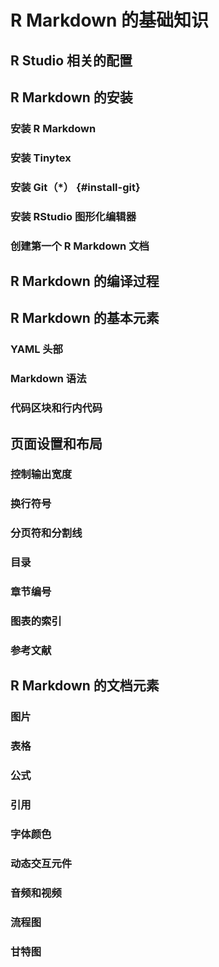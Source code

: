 # R Markdown 的基础知识 {#rmarkdown-base}

## R Studio 相关的配置 {#rstudio-config}

## R Markdown 的安装 {#rmarkdown-install}

### 安装 R Markdown {#install-rmd}

### 安装 Tinytex	{#install-tinytex}

### 安装 Git（*）	{#install-git}

### 安装 RStudio 图形化编辑器	 {#install-graph}

### 创建第一个 R Markdown 文档 {#create-rmd}

## R Markdown 的编译过程 {#rmarkdown-compile}

## R Markdown 的基本元素 {#rmarkdown-element}

### YAML 头部 {#yaml}

### Markdown 语法 {#markdown}

### 代码区块和行内代码 {#block-inline}

## 页面设置和布局 {#page-layout}

### 控制输出宽度 {#output-width}

### 换行符号 {#line-break}

### 分页符和分割线 {#page-break}

### 目录 {#catalog}

### 章节编号 {#chapter-number}

### 图表的索引 {#plottable-index}

### 参考文献 {#reference-index}

## R Markdown 的文档元素 {#document-element}

### 图片 {#element-plot}

### 表格 {#element-table}

### 公式 {#element-equation}

### 引用 {#element-quote}

### 字体颜色 {#element-textcol}

### 动态交互元件 {#element-dynamic}

### 音频和视频 {#element-video}

### 流程图 {#element-flow}

### 甘特图 {#element-gantt}
